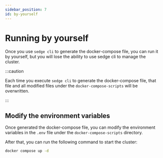```yaml
---
sidebar_position: 7
id: by-yourself
---
```


# Running by yourself

Once you use `sedge cli` to generate the docker-compose file, you can run it by yourself, but you will lose the ability
to use sedge cli to manage the cluster.

:::caution

Each time you execute `sedge cli` to generate the docker-compose file, that file and all modified files under the `docker-compose-scripts` will be overwritten.

:::

## Modify the environment variables

Once generated the docker-compose file, you can modify the environment variables in the `.env` file under the `docker-compose-scripts` directory.

After that, you can run the following command to start the cluster:

```bash
docker compose up -d
```


